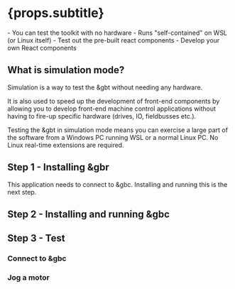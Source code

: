 
# {props.subtitle}

<Tldr>
    - You can test the toolkit with no hardware
    - Runs "self-contained" on WSL (or Linux itself)
    - Test out the pre-built react components
    - Develop your own React components
</Tldr>

## What is simulation mode?
Simulation is a way to test the &gbt without needing any hardware.

It is also used to speed up the development of front-end components by allowing you to develop front-end machine control applications without having to fire-up specific hardware (drives, IO, fieldbusses etc.).

Testing the &gbt in simulation mode means you can exercise a large part of the software from a Windows PC running WSL or a normal Linux PC. No Linux real-time extensions are required.

## Step 1 - Installing &gbr

<CraTemplate/>

This application needs to connect to &gbc. Installing and running this is the next step.

## Step 2 - Installing and running &gbc

<InstallGbc/>

<RunGbc/>


## Step 3 - Test

### Connect to &gbc

<FrontendConnect/>

### Jog a motor

<Jog/>


